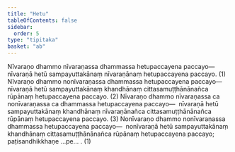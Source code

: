 ```yaml
---
title: "Hetu"
tableOfContents: false
sidebar:
  order: 5
type: "tipitaka"
basket: "ab"
---
```



<DynamicBreadcrumb />

<Division number="25">

<Paragraph number="1939">
Nīvaraṇo dhammo nīvaraṇassa dhammassa hetupaccayena paccayo—  nīvaraṇā hetū sampayuttakānaṃ nīvaraṇānaṃ hetupaccayena paccayo. (1)
</Paragraph>

<Paragraph number="1940">
Nīvaraṇo dhammo nonīvaraṇassa dhammassa hetupaccayena paccayo—  nīvaraṇā hetū sampayuttakānaṃ khandhānaṃ cittasamuṭṭhānānañca rūpānaṃ hetupaccayena paccayo. (2)
</Paragraph>

<Paragraph number="1941">
Nīvaraṇo dhammo nīvaraṇassa ca nonīvaraṇassa ca dhammassa hetupaccayena paccayo—  nīvaraṇā hetū sampayuttakānaṃ khandhānaṃ nīvaraṇānañca cittasamuṭṭhānānañca rūpānaṃ hetupaccayena paccayo. (3)
</Paragraph>

<Paragraph number="1942">
Nonīvaraṇo dhammo nonīvaraṇassa dhammassa hetupaccayena paccayo—  nonīvaraṇā hetū sampayuttakānaṃ khandhānaṃ cittasamuṭṭhānānañca rūpānaṃ hetupaccayena paccayo; paṭisandhikkhaṇe …pe… . (1)
</Paragraph>
</Division>